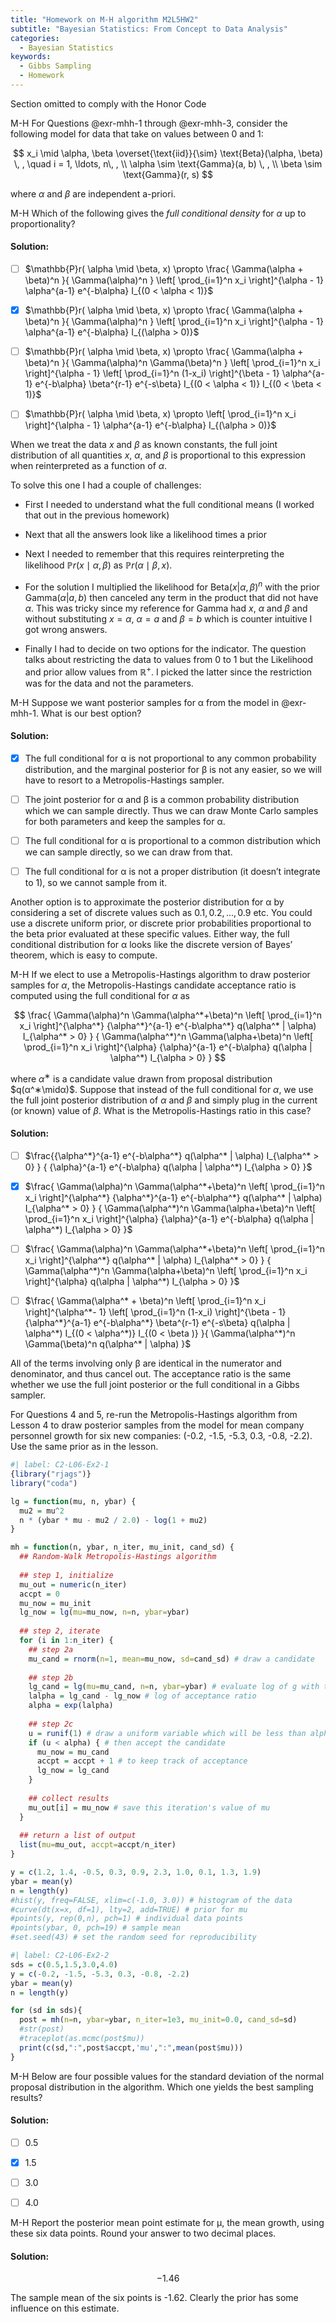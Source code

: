 ```yaml
---
title: "Homework on M-H algorithm M2L5HW2"
subtitle: "Bayesian Statistics: From Concept to Data Analysis"
categories:
  - Bayesian Statistics
keywords:
  - Gibbs Sampling
  - Homework
---
```


::::: {.content-visible unless-profile="HC"}

::: {.callout-caution}
Section omitted to comply with the Honor Code
:::

:::::

::::: {.content-hidden unless-profile="HC"} 

[M-H]{.column-margin} For Questions @exr-mhh-1 through @exr-mhh-3, consider the following model for data that take on values between 0 and 1:

$$
x_i \mid \alpha, \beta \overset{\text{iid}}{\sim} \text{Beta}(\alpha, \beta) \, , \quad i = 1, \ldots, n\, , \\ \alpha \sim \text{Gamma}(a, b) \, , \\ \beta \sim \text{Gamma}(r, s)
$$

where $α$ and $β$ are independent a-priori.

::: {#exr-mhh-1}
[M-H]{.column-margin} Which of the following gives the *full conditional density* for $α$ up to proportionality?
:::

::: {.solution .callout-tip collapse="true"}
#### Solution:

-   [ ] $\mathbb{P}r( \alpha \mid \beta, x) \propto \frac{ \Gamma(\alpha + \beta)^n }{ \Gamma(\alpha)^n } \left[ \prod_{i=1}^n x_i \right]^{\alpha - 1} \alpha^{a-1} e^{-b\alpha} I_{(0 < \alpha < 1)}$

-   [x] $\mathbb{P}r( \alpha \mid \beta, x) \propto \frac{ \Gamma(\alpha + \beta)^n }{ \Gamma(\alpha)^n } \left[ \prod_{i=1}^n x_i \right]^{\alpha - 1} \alpha^{a-1} e^{-b\alpha} I_{(\alpha > 0)}$

-   [ ] $\mathbb{P}r( \alpha \mid \beta, x) \propto \frac{ \Gamma(\alpha + \beta)^n }{ \Gamma(\alpha)^n \Gamma(\beta)^n } \left[ \prod_{i=1}^n x_i \right]^{\alpha - 1} \left[ \prod_{i=1}^n (1-x_i) \right]^{\beta - 1} \alpha^{a-1} e^{-b\alpha} \beta^{r-1} e^{-s\beta} I_{(0 < \alpha < 1)} I_{(0 < \beta < 1)}$

-   [ ] $\mathbb{P}r( \alpha \mid \beta, x) \propto \left[ \prod_{i=1}^n x_i \right]^{\alpha - 1} \alpha^{a-1} e^{-b\alpha} I_{(\alpha > 0)}$

When we treat the data $x$ and $β$ as known constants, the full joint distribution of all quantities $x$, $α$, and $β$ is proportional to this expression when reinterpreted as a function of $α$.

To solve this one I had a couple of challenges:

-   First I needed to understand what the full conditional means (I worked that out in the previous homework)

-   Next that all the answers look like a likelihood times a prior

-   Next I needed to remember that this requires reinterpreting the likelihood $\mathbb{P}r(x\mid\alpha,\beta)$ as $\mathbb{P}r(\alpha\mid\beta,x)$.

-   For the solution I multiplied the likelihood for $\text{Beta}(x|\alpha,\beta)^n$ with the prior $\text{Gamma}(\alpha|a,b)$ then canceled any term in the product that did not have $\alpha$. This was tricky since my reference for Gamma had $x$, $\alpha$ and $\beta$ and without substituting $x=\alpha$, $\alpha=a$ and $\beta=b$ which is counter intuitive I got wrong answers.

-   Finally I had to decide on two options for the indicator. The question talks about restricting the data to values from 0 to 1 but the Likelihood and prior allow values from $\mathbb{R}^+$. I picked the latter since the restriction was for the data and not the parameters.
:::

::: {#exr-mhh-2}
[M-H]{.column-margin} Suppose we want posterior samples for α from the model in @exr-mhh-1. What is our best option?
:::

::: {.solution .callout-tip collapse="true"}
#### Solution:

-   [x] The full conditional for α is not proportional to any common probability distribution, and the marginal posterior for β is not any easier, so we will have to resort to a Metropolis-Hastings sampler.

-   [ ] The joint posterior for α and β is a common probability distribution which we can sample directly. Thus we can draw Monte Carlo samples for both parameters and keep the samples for α.

-   [ ] The full conditional for α is proportional to a common distribution which we can sample directly, so we can draw from that.

-   [ ] The full conditional for α is not a proper distribution (it doesn't integrate to 1), so we cannot sample from it.

Another option is to approximate the posterior distribution for α by considering a set of discrete values such as $0.1,0.2, \ldots, 0.9$ etc. You could use a discrete uniform prior, or discrete prior probabilities proportional to the beta prior evaluated at these specific values. Either way, the full conditional distribution for α looks like the discrete version of Bayes' theorem, which is easy to compute.
:::

::: {#exr-mhh-3}
[M-H]{.column-margin} If we elect to use a Metropolis-Hastings algorithm to draw posterior samples for $α$, the Metropolis-Hastings candidate acceptance ratio is computed using the full conditional for $α$ as

$$
\frac{ \Gamma(\alpha)^n \Gamma(\alpha^*+\beta)^n \left[ \prod_{i=1}^n x_i \right]^{\alpha^*} {\alpha^*}^{a-1} e^{-b\alpha^*} q(\alpha^* | \alpha) I_{\alpha^* > 0} } {  \Gamma(\alpha^*)^n \Gamma(\alpha+\beta)^n \left[ \prod_{i=1}^n x_i \right]^{\alpha} {\alpha}^{a-1} e^{-b\alpha} q(\alpha | \alpha^*) I_{\alpha > 0} }
$$

where $α^∗$ is a candidate value drawn from proposal distribution $q(α^∗\midα)$. Suppose that instead of the full conditional for $α$, we use the full joint posterior distribution of $α$ and $β$ and simply plug in the current (or known) value of $β$. What is the Metropolis-Hastings ratio in this case?
:::

::: {.solution .callout-tip collapse="true"}
#### Solution:

-   [ ] $\frac{{\alpha^*}^{a-1} e^{-b\alpha^*} q(\alpha^* | \alpha) I_{\alpha^* > 0} } { {\alpha}^{a-1} e^{-b\alpha} q(\alpha | \alpha^*) I_{\alpha > 0} }$

-   [x] $\frac{ \Gamma(\alpha)^n \Gamma(\alpha^*+\beta)^n \left[ \prod_{i=1}^n x_i \right]^{\alpha^*} {\alpha^*}^{a-1} e^{-b\alpha^*} q(\alpha^* | \alpha) I_{\alpha^* > 0} } { \Gamma(\alpha^*)^n \Gamma(\alpha+\beta)^n \left[ \prod_{i=1}^n x_i \right]^{\alpha} {\alpha}^{a-1} e^{-b\alpha} q(\alpha | \alpha^*) I_{\alpha > 0} }$

-   [ ] $\frac{ \Gamma(\alpha)^n \Gamma(\alpha^*+\beta)^n \left[ \prod_{i=1}^n x_i \right]^{\alpha^*} q(\alpha^* | \alpha) I_{\alpha^* > 0} } { \Gamma(\alpha^*)^n \Gamma(\alpha+\beta)^n \left[ \prod_{i=1}^n x_i \right]^{\alpha} q(\alpha | \alpha^*) I_{\alpha > 0} }$

-   [ ] $\frac{ \Gamma(\alpha^* + \beta)^n \left[ \prod_{i=1}^n x_i \right]^{\alpha^*- 1} \left[ \prod_{i=1}^n (1-x_i) \right]^{\beta - 1} {\alpha^*}^{a-1} e^{-b\alpha^*} \beta^{r-1} e^{-s\beta} q(\alpha | \alpha^*) I_{(0 < \alpha^*)} I_{(0 < \beta )} }{ \Gamma(\alpha^*)^n \Gamma(\beta)^n q(\alpha^* | \alpha) }$

All of the terms involving only β are identical in the numerator and denominator, and thus cancel out. The acceptance ratio is the same whether we use the full joint posterior or the full conditional in a Gibbs sampler.
:::

For Questions 4 and 5, re-run the Metropolis-Hastings algorithm from Lesson 4 to draw posterior samples from the model for mean company personnel growth for six new companies: (-0.2, -1.5, -5.3, 0.3, -0.8, -2.2). Use the same prior as in the lesson.

```r
#| label: C2-L06-Ex2-1
{library("rjags")}
library("coda")

lg = function(mu, n, ybar) {
  mu2 = mu^2
  n * (ybar * mu - mu2 / 2.0) - log(1 + mu2)
}

mh = function(n, ybar, n_iter, mu_init, cand_sd) {
  ## Random-Walk Metropolis-Hastings algorithm
  
  ## step 1, initialize
  mu_out = numeric(n_iter)
  accpt = 0
  mu_now = mu_init
  lg_now = lg(mu=mu_now, n=n, ybar=ybar)
  
  ## step 2, iterate
  for (i in 1:n_iter) {
    ## step 2a
    mu_cand = rnorm(n=1, mean=mu_now, sd=cand_sd) # draw a candidate
    
    ## step 2b
    lg_cand = lg(mu=mu_cand, n=n, ybar=ybar) # evaluate log of g with the candidate
    lalpha = lg_cand - lg_now # log of acceptance ratio
    alpha = exp(lalpha)
    
    ## step 2c
    u = runif(1) # draw a uniform variable which will be less than alpha with probability min(1, alpha)
    if (u < alpha) { # then accept the candidate
      mu_now = mu_cand
      accpt = accpt + 1 # to keep track of acceptance
      lg_now = lg_cand
    }
    
    ## collect results
    mu_out[i] = mu_now # save this iteration's value of mu
  }
  
  ## return a list of output
  list(mu=mu_out, accpt=accpt/n_iter)
}

y = c(1.2, 1.4, -0.5, 0.3, 0.9, 2.3, 1.0, 0.1, 1.3, 1.9)
ybar = mean(y)
n = length(y)
#hist(y, freq=FALSE, xlim=c(-1.0, 3.0)) # histogram of the data
#curve(dt(x=x, df=1), lty=2, add=TRUE) # prior for mu
#points(y, rep(0,n), pch=1) # individual data points
#points(ybar, 0, pch=19) # sample mean
#set.seed(43) # set the random seed for reproducibility
```

```r
#| label: C2-L06-Ex2-2
sds = c(0.5,1.5,3.0,4.0)
y = c(-0.2, -1.5, -5.3, 0.3, -0.8, -2.2)
ybar = mean(y)
n = length(y)

for (sd in sds){
  post = mh(n=n, ybar=ybar, n_iter=1e3, mu_init=0.0, cand_sd=sd)
  #str(post)
  #traceplot(as.mcmc(post$mu))
  print(c(sd,":",post$accpt,'mu',":",mean(post$mu)))
}
```

::: {#exr-mhh-4}
[M-H]{.column-margin} Below are four possible values for the standard deviation of the normal proposal distribution in the algorithm. Which one yields the best sampling results?
:::

::: {.solution .callout-tip collapse="true"}
#### Solution:

-   [ ] 0.5

-   [x] 1.5

-   [ ] 3.0

-   [ ] 4.0
:::

::: {#exr-mhh-5}
[M-H]{.column-margin} Report the posterior mean point estimate for μ, the mean growth, using these six data points. Round your answer to two decimal places.
:::

::: {.solution .callout-tip collapse="true"}
#### Solution:

$$
-1.46
$$

The sample mean of the six points is -1.62. Clearly the prior has some influence on this estimate.
:::

:::::